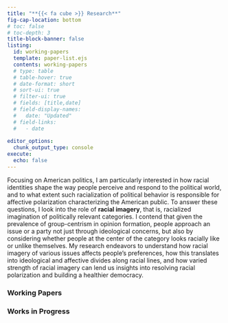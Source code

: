 ```yaml
---
title: "**{{< fa cube >}} Research**"
fig-cap-location: bottom
# toc: false
# toc-depth: 3
title-block-banner: false
listing: 
  id: working-papers
  template: paper-list.ejs
  contents: working-papers
  # type: table
  # table-hover: true
  # date-format: short
  # sort-ui: true
  # filter-ui: true
  # fields: [title,date]
  # field-display-names: 
  #   date: "Updated"
  # field-links: 
  #   - date
  
editor_options: 
  chunk_output_type: console
execute: 
  echo: false
---
```



<!-- ## Research Interest -->

Focusing on American politics, I am particularly interested in how racial identities shape the way people perceive and respond to the political world, and to what extent such racialization of political behavior is responsible for affective polarization characterizing the American public. To answer these questions, I look into the role of **racial imagery**, that is, racialized imagination of politically relevant categories. I contend that given the prevalence of group-centrism in opinion formation, people approach an issue or a party not just through ideological concerns, but also by considering whether people at the center of the category looks racially like or unlike themselves. My research endeavors to understand how racial imagery of various issues affects people's preferences, how this translates into ideological and affective divides along racial lines, and how varied strength of racial imagery can lend us insights into resolving racial polarization and building a healthier democracy.

<!-- An adherent to [Open Science](https://en.wikipedia.org/wiki/Open_science) principles, I endeavor to make every stage of my research, from data collection to statistical analyses to even manuscript writing, as transparent and accessible as possible. For every finished project listed under this Research page, I provide a link button that directs to the corresponding **GitHub** repository, where codes and data necessary to replicate the results are stored and tracked. To optimize your reading experiences on screen, both **PDF** and **HTML** versions will be available for most projects. -->


### Working Papers

::: {#working-papers}
:::

### Works in Progress

